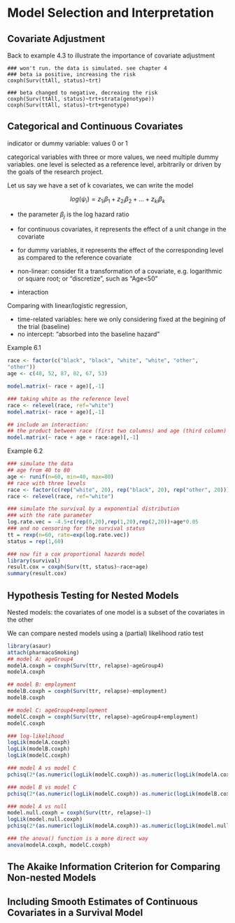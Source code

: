 # Model Selection and Interpretation

## Covariate Adjustment

Back to example 4.3 to illustrate the importance of covariate adjustment

```
### won't run. the data is simulated. see chapter 4
### beta ia positive, increasing the risk
coxph(Surv(ttAll, status)~trt)

### beta changed to negative, decreaing the risk
coxph(Surv(ttAll, status)~trt+strata(genotype))
coxph(Surv(ttAll, status)~trt+genotype)
```

## Categorical and Continuous Covariates

indicator or dummy variable: values 0 or 1

categorical variables with three or more values, we need multiple dummy variables. one level is selected as a reference level, arbitrarily or driven by the goals of the research project.

Let us say we have a set of k covariates, we can write the model

$$log(\psi_i)=z_{1i}\beta_1+z_{2i}\beta_2+...+z_{ki}\beta_k$$

- the parameter $\beta_j$ is the log hazard ratio
- for continuous covariates, it represents the effect of a unit change in the covariate
- for dummy variables, it represents the effect of the corresponding level as compared to the reference covariate

- non-linear: consider fit a transformation of a covariate, e.g. logarithmic or square root; or "discretize", such as "Age<50"
- interaction

Comparing with linear/logistic regression,

- time-related variables: here we only considering fixed at the begining of the trial (baseline)
- no intercept: "absorbed into the baseline hazard"

Example 6.1

```r
race <- factor(c("black", "black", "white", "white", "other",
"other"))
age <- c(48, 52, 87, 82, 67, 53)

model.matrix(~ race + age)[,-1]

### taking white as the reference level
race <- relevel(race, ref="white")
model.matrix(~ race + age)[,-1]

## include an interaction: 
## the product between race (first two columns) and age (third column)
model.matrix(~ race + age + race:age)[,-1]
```

Example 6.2

```r
### simulate the data
## age from 40 to 80
age <- runif(n=60, min=40, max=80)
## race with three levels
race <- factor(c(rep("white", 20), rep("black", 20), rep("other", 20)))
race <- relevel(race, ref="white")

### simulate the survival by a exponential distribution
### with the rate parameter
log.rate.vec = -4.5+c(rep(0,20),rep(1,20),rep(2,20))+age*0.05
### and no censoring for the survival status
tt = rexp(n=60, rate=exp(log.rate.vec))
status = rep(1,60)

### now fit a cox proportional hazards model
library(survival)
result.cox = coxph(Surv(tt, status)~race+age)
summary(result.cox)
```

## Hypothesis Testing for Nested Models

Nested models: the covariates of one model is a subset of the covariates in the other

We can compare nested models using a (partial) likelihood ratio test

```r
library(asaur)
attach(pharmacoSmoking)
## model A: ageGroup4
modelA.coxph = coxph(Surv(ttr, relapse)~ageGroup4)
modelA.coxph

## model B: employment
modelB.coxph = coxph(Surv(ttr, relapse)~employment)
modelB.coxph

## model C: ageGroup4+employment
modelC.coxph = coxph(Surv(ttr, relapse)~ageGroup4+employment)
modelC.coxph

### log-likelihood
logLik(modelA.coxph)
logLik(modelB.coxph)
logLik(modelC.coxph)

### model A vs model C
pchisq(2*(as.numeric(logLik(modelC.coxph))-as.numeric(logLik(modelA.coxph))), df=5-3, lower.tail=F)

### model B vs model C
pchisq(2*(as.numeric(logLik(modelC.coxph))-as.numeric(logLik(modelB.coxph))), df=5-2, lower.tail=F)

### model A vs null
model.null.coxph = coxph(Surv(ttr, relapse)~1)
logLik(model.null.coxph)
pchisq(2*(as.numeric(logLik(modelA.coxph))-as.numeric(logLik(model.null.coxph))), df=3-0, lower.tail=F)

### the anova() function is a more direct way
anova(modelA.coxph, modelC.coxph)
```

## The Akaike Information Criterion for Comparing Non-nested Models

## Including Smooth Estimates of Continuous Covariates in a Survival Model

